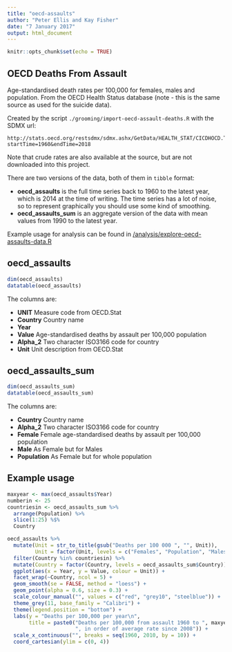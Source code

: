 ```yaml
---
title: "oecd-assaults"
author: "Peter Ellis and Kay Fisher"
date: "7 January 2017"
output: html_document
---
```


```r
knitr::opts_chunk$set(echo = TRUE)
```

## OECD Deaths From Assault
Age-standardised death rates per 100,000 for females, males and population.  From the OECD Health Status database (note - this is the same source as used for the suicide data).

Created by the script `./grooming/import-oecd-assault-deaths.R` with the SDMX url:

```
http://stats.oecd.org/restsdmx/sdmx.ashx/GetData/HEALTH_STAT/CICDHOCD.TXCMFETF+TXCMHOTH+TXCMILTX.AUS+AUT+BEL+CAN+CHL+CZE+DNK+EST+FIN+FRA+DEU+GRC+HUN+ISL+IRL+ISR+ITA+JPN+KOR+LUX+MEX+NLD+NZL+NOR+POL+PRT+SVK+SVN+ESP+SWE+CHE+TUR+GBR+USA+NMEC+BRA+CHN+COL+CRI+IND+IDN+LVA+LTU+RUS+ZAF/all?startTime=1960&endTime=2018
```

Note that crude rates are also available at the source, but are not downloaded into this project.

There are two versions of the data, both of them in `tibble` format:

- **oecd_assaults** is the full time series back to 1960 to the latest year, which is 2014 at the time of writing.  The time series has a lot of noise, so to represent graphically you should use some kind of smoothing.
- **oecd_assaults_sum** is an aggregate version of the data with mean values from 1990 to the latest year.  

Example usage for analysis can be found in [/analysis/explore-oecd-assaults-data.R](https://github.com/ellisp/international-crime-stats/blob/master/analysis/explore-oecd-assaults-data.R)

## oecd_assaults
```r
dim(oecd_assaults)
datatable(oecd_assaults)
```

The columns are:

- **UNIT** Measure code from OECD.Stat
- **Country** Country name
- **Year** 
- **Value** Age-standardised deaths by assault per 100,000 population
- **Alpha_2** Two character ISO3166 code for country
- **Unit** Unit description from OECD.Stat

## oecd_assaults_sum

```r
dim(oecd_assaults_sum)
datatable(oecd_assaults_sum)
```

The columns are:

- **Country** Country name
- **Alpha_2** Two character ISO3166 code for country
- **Female** Female age-standardised deaths by assault per 100,000 population
- **Male** As Female but for Males
- **Population** As Female but for whole population

## Example usage

```r
maxyear <- max(oecd_assaults$Year)
numberin <- 25
countriesin <- oecd_assaults_sum %>%
  arrange(Population) %>%
  slice(1:25) %$%
  Country

oecd_assaults %>%
  mutate(Unit = str_to_title(gsub("Deaths per 100 000 ", "", Unit)),
         Unit = factor(Unit, levels = c("Females", "Population", "Males"))) %>%
  filter(Country %in% countriesin) %>%
  mutate(Country = factor(Country, levels = oecd_assaults_sum$Country)) %>%
  ggplot(aes(x = Year, y = Value, colour = Unit)) +
  facet_wrap(~Country, ncol = 5) +
  geom_smooth(se = FALSE, method = "loess") +
  geom_point(alpha = 0.6, size = 0.3) +
  scale_colour_manual("", values = c("red", "grey10", "steelblue")) +
  theme_grey(11, base_family = "Calibri") +
  theme(legend.position = "bottom") +
  labs(y = "Deaths per 100,000 per year\n", 
       title = paste0("Deaths per 100,000 from assault 1960 to ", maxyear, 
                      ", in order of average rate since 2008")) +
  scale_x_continuous("", breaks = seq(1960, 2010, by = 10)) +
  coord_cartesian(ylim = c(0, 4)) 
```

